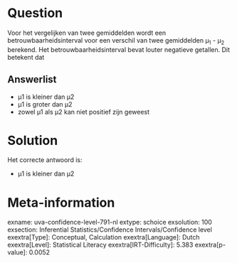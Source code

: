Question
========

Voor het vergelijken van twee gemiddelden wordt een
betrouwbaarheidsinterval voor een verschil van twee gemiddelden μ~1~ -
μ~2~ berekend. Het betrouwbaarheidsinterval bevat louter negatieve
getallen. Dit betekent dat


Answerlist
----------

* μ1 is kleiner dan μ2
* μ1 is groter dan μ2
* zowel μ1 als μ2 kan niet positief zijn geweest

Solution
========

Het correcte antwoord is: 

* μ1 is kleiner dan μ2

Meta-information
================
exname: uva-confidence-level-791-nl
extype: schoice
exsolution: 100
exsection: Inferential Statistics/Confidence Intervals/Confidence level
exextra[Type]: Conceptual, Calculation
exextra[Language]: Dutch
exextra[Level]: Statistical Literacy
exextra[IRT-Difficulty]: 5.383
exextra[p-value]: 0.0052
